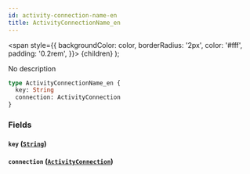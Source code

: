 ```yaml
---
id: activity-connection-name-en
title: ActivityConnectionName_en
---
```


<span
style={{
      backgroundColor: color,
      borderRadius: '2px',
      color: '#fff',
      padding: '0.2rem',
    }}>
{children}
</span>
);

No description

```graphql
type ActivityConnectionName_en {
  key: String
  connection: ActivityConnection
}
```

### Fields

#### `key` ([`String`](/v1/scalars/string))

#### `connection` ([`ActivityConnection`](/v1/objects/activity-connection))

